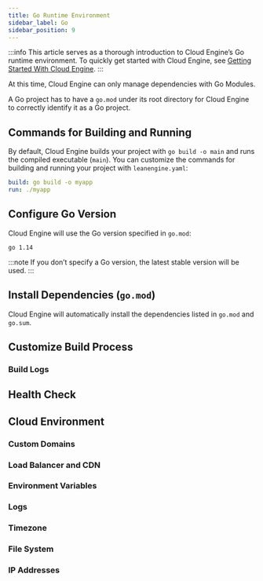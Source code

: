 ```yaml
---
title: Go Runtime Environment
sidebar_label: Go
sidebar_position: 9
---
```



:::info
This article serves as a thorough introduction to Cloud Engine’s Go runtime environment. To quickly get started with Cloud Engine, see [Getting Started With Cloud Engine](/v3/sdk/engine/deploy/getting-started).
:::

At this time, Cloud Engine can only manage dependencies with Go Modules.

A Go project has to have a `go.mod` under its root directory for Cloud Engine to correctly identify it as a Go project.

## Commands for Building and Running

By default, Cloud Engine builds your project with `go build -o main` and runs the compiled executable (`main`). You can customize the commands for building and running your project with `leanengine.yaml`:

```yaml title='leanengine.yaml'
build: go build -o myapp
run: ./myapp
```

## Configure Go Version

Cloud Engine will use the Go version specified in `go.mod`:

```plain title='go.mod'
go 1.14
```

:::note
If you don’t specify a Go version, the latest stable version will be used.
:::

## Install Dependencies (`go.mod`)

Cloud Engine will automatically install the dependencies listed in `go.mod` and `go.sum`.

## Customize Build Process

<BuildingAdvanced />

### Build Logs

<BuildingBuildLogs />

## Health Check

<CloudHealthCheck />

## Cloud Environment

### Custom Domains

<CloudCustomDomain />

### Load Balancer and CDN

<CloudLoadBalancer only="go" />

### Environment Variables

<CloudEnvironments />

### Logs

<CloudLogs only="go" />

### Timezone

<CloudTimezone />

### File System

<CloudFilesystem />

### IP Addresses

<CloudInternetAddress />
